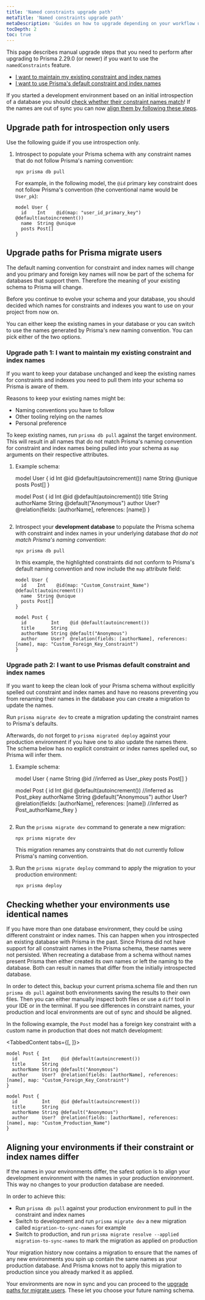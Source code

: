 ```yaml
---
title: 'Named constraints upgrade path'
metaTitle: 'Named constraints upgrade path'
metaDescription: 'Guides on how to upgrade depending on your workflow using Prisma Introspect or Prisma Migrate'
tocDepth: 2
toc: true
---
```


<TopBlock>

This page describes manual upgrade steps that you need to perform after upgrading to Prisma 2.29.0 (or newer) if you want to use the `namedConstraints` feature.

- [I want to maintain my existing constraint and index names](#upgrade-path-1-i-want-to-maintain-my-existing-constraint-and-index-names)
- [I want to use Prisma's default constraint and index names](#upgrade-path-2-i-want-to-use-prismas-default-constraint-and-index-names)

<Admonition type="info">

If you started a development environment based on an initial introspection of a database you should [check whether their constraint names match](#checking-whether-your-environments-use-identical-names)! If the names are out of sync you can now [align them by following these steps](#aligning-your-environments-if-their-constraint-or-index-names-differ).

</Admonition>

</TopBlock>

## Upgrade path for introspection only users

Use the following guide if you use introspection only.

1. Introspect to populate your Prisma schema with any constraint names that do not follow Prisma's naming convention:

   ```terminal
   npx prisma db pull
   ```

   For example, in the following model, the `@id` primary key constraint does not follow Prisma's convention (the conventional name would be `User_pk`):

   ```prisma
   model User {
     id    Int    @id(map: "user_id_primary_key") @default(autoincrement())
     name  String @unique
     posts Post[]
   }
   ```

## Upgrade paths for Prisma migrate users

The default naming convention for constraint and index names will change and you primary and foreign key names will now be part of the schema for databases that support them. Therefore the meaning of your existing schema to Prisma will change.

Before you continue to evolve your schema and your database, you should decided which names for constraints and indexes you want to use on your project from now on.

You can either keep the existing names in your database or you can switch to use the names generated by Prisma's new naming convention. You can pick either of the two options.

### Upgrade path 1: I want to maintain my existing constraint and index names

If you want to keep your database unchanged and keep the existing names for constraints and indexes you need to pull them into your schema so Prisma is aware of them.

Reasons to keep your existing names might be:

- Naming conventions you have to follow
- Other tooling relying on the names
- Personal preference

To keep existing names, run `prisma db pull` against the target environment. This will result in all names that do not match Prisma's naming convention for constraint and index names being pulled into your schema as `map` arguments on their respective attributes.

1. Example schema:

   model User {
   id Int @id @default(autoincrement())
   name String @unique
   posts Post[]
   }

   model Post {
   id Int @id @default(autoincrement())
   title String
   authorName String @default("Anonymous")
   author User? @relation(fields: [authorName], references: [name])
   }

   ```

   ```

1. Introspect your **development database** to populate the Prisma schema with constraint and index names in your underlying database _that do not match Prisma's naming convention_:

   ```terminal
   npx prisma db pull
   ```

   In this example, the highlighted constraints did not conform to Prisma's default naming convention and now include the `map` attribute field:

   ```prisma highlight=11;normal
   model User {
     id    Int    @id(map: "Custom_Constraint_Name") @default(autoincrement())
     name  String @unique
     posts Post[]
   }
   
   model Post {
     id         Int    @id @default(autoincrement())
     title      String
     authorName String @default("Anonymous")
     author     User?  @relation(fields: [authorName], references: [name], map: "Custom_Foreign_Key_Constraint")
   }
   ```

### Upgrade path 2: I want to use Prismas default constraint and index names

If you want to keep the clean look of your Prisma schema without explicitly spelled out constraint and index names and have no reasons preventing you from renaming their names in the database you can create a migration to update the names.

Run `prisma migrate dev` to create a migration updating the constraint names to Prisma's defaults.

Afterwards, do not forget to `prisma migrated deploy` against your production environment if you have one to also update the names there. The schema below has no explicit constraint or index names spelled out, so Prisma will infer them.

1. Example schema:

   model User {
   name String @id //inferred as User_pkey
   posts Post[]
   }

   model Post {
   id Int @id @default(autoincrement()) //inferred as Post_pkey
   authorName String @default("Anonymous")
   author User? @relation(fields: [authorName], references: [name]) //inferred as Post_authorName_fkey
   }

   ```

   ```

1. Run the `prisma migrate dev` command to generate a new migration:

   ```terminal
   npx prisma migrate dev
   ```

   This migration renames any constraints that do not currently follow Prisma's naming convention.

1. Run the `prisma migrate deploy` command to apply the migration to your production environment:

   ```terminal
   npx prisma deploy
   ```

## Checking whether your environments use identical names

If you have more than one database environment, they could be using different constraint or index names. This can happen when you introspected an existing database with Prisma in the past. Since Prisma did not have support for all constraint names in the Prisma schema, these names were not persisted. When recreating a database from a schema without names present Prisma then either created its own names or left the naming to the database. Both can result in names that differ from the initially introspected database.

In order to detect this, backup your current prisma.schema file and then run `prisma db pull` against both environments saving the results to their own files.
Then you can either manually inspect both files or use a `diff` tool in your IDE or in the terminal. If you see differences in constraint names, your production and local environments are out of sync and should be aligned.

In the following example, the `Post` model has a foreign key constraint with a custom name in production that does not match development:

  <TabbedContent tabs={[<FileWithIcon text="Development environment" icon="prisma"/>, <FileWithIcon text="Production environment" icon="prisma"/>]}>

  <tab>

```prisma highlight=5;normal
model Post {
  id         Int    @id @default(autoincrement())
  title      String
  authorName String @default("Anonymous")
  author     User?  @relation(fields: [authorName], references: [name], map: "Custom_Foreign_Key_Constraint")
}
```

  </tab>

  <tab>

```prisma highlight=5;normal
model Post {
  id         Int    @id @default(autoincrement())
  title      String
  authorName String @default("Anonymous")
  author     User?  @relation(fields: [authorName], references: [name], map: "Custom_Production_Name")
}
```

  </tab>

  </TabbedContent>

## Aligning your environments if their constraint or index names differ

If the names in your environments differ, the safest option is to align your development environment with the names in your production environment. This way no changes to your production database are needed.

In order to achieve this:

- Run `prisma db pull` against your production environment to pull in the constraint and index names
- Switch to development and run `prisma migrate dev` a new migration called `migration-to-sync-names` for example
- Switch to production, and run `prisma migrate resolve --applied migration-to-sync-names` to mark the migration as applied on production

Your migration history now contains a migration to ensure that the names of any new environments you spin up contain the same names as your production database. And Prisma knows not to apply this migration to production since you already marked it as applied.

Your environments are now in sync and you can proceed to the [upgrade paths for migrate users](#upgrade-paths-for-prisma-migrate-users). These let you choose your future naming schema.
